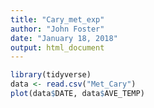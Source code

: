 ```yaml
---
title: "Cary_met_exp"
author: "John Foster"
date: "January 18, 2018"
output: html_document
---
```


```r
library(tidyverse)
data <- read.csv("Met_Cary")
plot(data$DATE, data$AVE_TEMP)


```



